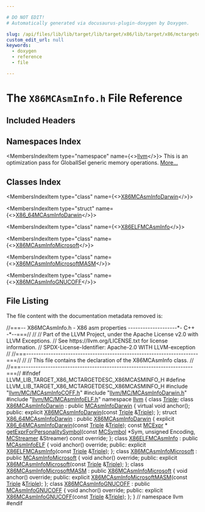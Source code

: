 ```yaml
---

# DO NOT EDIT!
# Automatically generated via docusaurus-plugin-doxygen by Doxygen.

slug: /api/files/lib/lib/target/lib/target/x86/lib/target/x86/mctargetdesc/x86mcasminfo-h
custom_edit_url: null
keywords:
  - doxygen
  - reference
  - file

---
```





# The `X86MCAsmInfo.h` File Reference

<DoxygenPage pluginConfig={pluginConfig}>



## Included Headers

<IncludesList>
<IncludesListItem
  filePath="llvm/MC/MCAsmInfoCOFF.h"
  permalink="/docs/api/files/include/include/llvm/include/llvm/mc/mcasminfocoff-h"
  isLocal="true" />
<IncludesListItem
  filePath="llvm/MC/MCAsmInfoDarwin.h"
  permalink="/docs/api/files/include/include/llvm/include/llvm/mc/mcasminfodarwin-h"
  isLocal="true" />
<IncludesListItem
  filePath="llvm/MC/MCAsmInfoELF.h"
  permalink="/docs/api/files/include/include/llvm/include/llvm/mc/mcasminfoelf-h"
  isLocal="true" />
</IncludesList>

## Namespaces Index

<MembersIndex>

<MembersIndexItem
  type="namespace"
  name={<><a href="/docs/api/namespaces/llvm">llvm</a></>}>
This is an optimization pass for GlobalISel generic memory operations. <a href="/docs/api/namespaces/llvm/#details">More...</a>
</MembersIndexItem>

</MembersIndex>

## Classes Index

<MembersIndex>

<MembersIndexItem
  type="class"
  name={<><a href="/docs/api/classes/llvm/x86mcasminfodarwin">X86MCAsmInfoDarwin</a></>}>
</MembersIndexItem>

<MembersIndexItem
  type="struct"
  name={<><a href="/docs/api/structs/llvm/x86-64mcasminfodarwin">X86_64MCAsmInfoDarwin</a></>}>
</MembersIndexItem>

<MembersIndexItem
  type="class"
  name={<><a href="/docs/api/classes/llvm/x86elfmcasminfo">X86ELFMCAsmInfo</a></>}>
</MembersIndexItem>

<MembersIndexItem
  type="class"
  name={<><a href="/docs/api/classes/llvm/x86mcasminfomicrosoft">X86MCAsmInfoMicrosoft</a></>}>
</MembersIndexItem>

<MembersIndexItem
  type="class"
  name={<><a href="/docs/api/classes/llvm/x86mcasminfomicrosoftmasm">X86MCAsmInfoMicrosoftMASM</a></>}>
</MembersIndexItem>

<MembersIndexItem
  type="class"
  name={<><a href="/docs/api/classes/llvm/x86mcasminfognucoff">X86MCAsmInfoGNUCOFF</a></>}>
</MembersIndexItem>

</MembersIndex>


## File Listing

The file content with the documentation metadata removed is:

<ProgramListing>

<Link id="l00001" /><CodeLine lineNumber="1"><span class="doxyHighlightComment">//===-- X86MCAsmInfo.h - X86 asm properties --------------------&#42;- C++ -&#42;--===//</span></CodeLine>
<Link id="l00002" /><CodeLine lineNumber="2"><span class="doxyHighlightComment">//</span></CodeLine>
<Link id="l00003" /><CodeLine lineNumber="3"><span class="doxyHighlightComment">// Part of the LLVM Project, under the Apache License v2.0 with LLVM Exceptions.</span></CodeLine>
<Link id="l00004" /><CodeLine lineNumber="4"><span class="doxyHighlightComment">// See https://llvm.org/LICENSE.txt for license information.</span></CodeLine>
<Link id="l00005" /><CodeLine lineNumber="5"><span class="doxyHighlightComment">// SPDX-License-Identifier: Apache-2.0 WITH LLVM-exception</span></CodeLine>
<Link id="l00006" /><CodeLine lineNumber="6"><span class="doxyHighlightComment">//</span></CodeLine>
<Link id="l00007" /><CodeLine lineNumber="7"><span class="doxyHighlightComment">//===----------------------------------------------------------------------===//</span></CodeLine>
<Link id="l00008" /><CodeLine lineNumber="8"><span class="doxyHighlightComment">//</span></CodeLine>
<Link id="l00009" /><CodeLine lineNumber="9"><span class="doxyHighlightComment">// This file contains the declaration of the X86MCAsmInfo class.</span></CodeLine>
<Link id="l00010" /><CodeLine lineNumber="10"><span class="doxyHighlightComment">//</span></CodeLine>
<Link id="l00011" /><CodeLine lineNumber="11"><span class="doxyHighlightComment">//===----------------------------------------------------------------------===//</span></CodeLine>
<Link id="l00012" /><CodeLine lineNumber="12"></CodeLine>
<Link id="l00013" /><CodeLine lineNumber="13"><span class="doxyHighlightPreprocessor">#ifndef LLVM&#95;LIB&#95;TARGET&#95;X86&#95;MCTARGETDESC&#95;X86MCASMINFO&#95;H</span></CodeLine>
<Link id="l00014" /><CodeLine lineNumber="14"><span class="doxyHighlightPreprocessor">#define LLVM&#95;LIB&#95;TARGET&#95;X86&#95;MCTARGETDESC&#95;X86MCASMINFO&#95;H</span></CodeLine>
<Link id="l00015" /><CodeLine lineNumber="15"></CodeLine>
<Link id="l00016" /><CodeLine lineNumber="16"><span class="doxyHighlightPreprocessor">#include &quot;<a href="/docs/api/files/include/include/llvm/include/llvm/mc/mcasminfocoff-h">llvm/MC/MCAsmInfoCOFF.h</a>&quot;</span></CodeLine>
<Link id="l00017" /><CodeLine lineNumber="17"><span class="doxyHighlightPreprocessor">#include &quot;<a href="/docs/api/files/include/include/llvm/include/llvm/mc/mcasminfodarwin-h">llvm/MC/MCAsmInfoDarwin.h</a>&quot;</span></CodeLine>
<Link id="l00018" /><CodeLine lineNumber="18"><span class="doxyHighlightPreprocessor">#include &quot;<a href="/docs/api/files/include/include/llvm/include/llvm/mc/mcasminfoelf-h">llvm/MC/MCAsmInfoELF.h</a>&quot;</span></CodeLine>
<Link id="l00019" /><CodeLine lineNumber="19"></CodeLine>
<Link id="l00020" /><CodeLine lineNumber="20"><span class="doxyHighlightKeyword">namespace </span><span class="doxyHighlight"><a href="/docs/api/namespaces/llvm">llvm</a> &#123;</span></CodeLine>
<Link id="l00021" /><CodeLine lineNumber="21"><span class="doxyHighlightKeyword">class </span><span class="doxyHighlight"><a href="/docs/api/classes/llvm/triple">Triple</a>;</span></CodeLine>
<Link id="l00022" /><CodeLine lineNumber="22"></CodeLine>
<Link id="l00023" /><CodeLine lineNumber="23" lineLink="/docs/api/classes/llvm/x86mcasminfodarwin"><span class="doxyHighlightKeyword">class </span><span class="doxyHighlight"><a href="/docs/api/classes/llvm/x86mcasminfodarwin/#a663f0b08ec61baaf51e6d1eec2b203f3">X86MCAsmInfoDarwin</a> : </span><span class="doxyHighlightKeyword">public</span><span class="doxyHighlight"> <a href="/docs/api/classes/llvm/mcasminfodarwin/#ababa8db9a500a01d8969d2bdc55ec981">MCAsmInfoDarwin</a> &#123;</span></CodeLine>
<Link id="l00024" /><CodeLine lineNumber="24"><span class="doxyHighlight">  </span><span class="doxyHighlightKeyword">virtual</span><span class="doxyHighlight"> </span><span class="doxyHighlightKeywordType">void</span><span class="doxyHighlight"> anchor();</span></CodeLine>
<Link id="l00025" /><CodeLine lineNumber="25"></CodeLine>
<Link id="l00026" /><CodeLine lineNumber="26"><span class="doxyHighlightKeyword">public</span><span class="doxyHighlight">:</span></CodeLine>
<Link id="l00027" /><CodeLine lineNumber="27"><span class="doxyHighlight">  </span><span class="doxyHighlightKeyword">explicit</span><span class="doxyHighlight"> <a href="/docs/api/classes/llvm/x86mcasminfodarwin/#a663f0b08ec61baaf51e6d1eec2b203f3">X86MCAsmInfoDarwin</a>(</span><span class="doxyHighlightKeyword">const</span><span class="doxyHighlight"> <a href="/docs/api/classes/llvm/triple">Triple</a> &amp;<a href="/docs/api/classes/llvm/triple">Triple</a>);</span></CodeLine>
<Link id="l00028" /><CodeLine lineNumber="28"><span class="doxyHighlight">&#125;;</span></CodeLine>
<Link id="l00029" /><CodeLine lineNumber="29"></CodeLine>
<Link id="l00030" /><CodeLine lineNumber="30" lineLink="/docs/api/structs/llvm/x86-64mcasminfodarwin"><span class="doxyHighlightKeyword">struct </span><span class="doxyHighlight"><a href="/docs/api/structs/llvm/x86-64mcasminfodarwin/#a5c8b8b9f4177a95db78d3ec55838f4df">X86&#95;64MCAsmInfoDarwin</a> : </span><span class="doxyHighlightKeyword">public</span><span class="doxyHighlight"> <a href="/docs/api/classes/llvm/x86mcasminfodarwin/#a663f0b08ec61baaf51e6d1eec2b203f3">X86MCAsmInfoDarwin</a> &#123;</span></CodeLine>
<Link id="l00031" /><CodeLine lineNumber="31"><span class="doxyHighlight">  </span><span class="doxyHighlightKeyword">explicit</span><span class="doxyHighlight"> <a href="/docs/api/structs/llvm/x86-64mcasminfodarwin/#a5c8b8b9f4177a95db78d3ec55838f4df">X86&#95;64MCAsmInfoDarwin</a>(</span><span class="doxyHighlightKeyword">const</span><span class="doxyHighlight"> <a href="/docs/api/classes/llvm/triple">Triple</a> &amp;<a href="/docs/api/classes/llvm/triple">Triple</a>);</span></CodeLine>
<Link id="l00032" /><CodeLine lineNumber="32"><span class="doxyHighlight">  </span><span class="doxyHighlightKeyword">const</span><span class="doxyHighlight"> <a href="/docs/api/classes/llvm/mcexpr">MCExpr</a> &#42;</span></CodeLine>
<Link id="l00033" /><CodeLine lineNumber="33"><span class="doxyHighlight">  <a href="/docs/api/structs/llvm/x86-64mcasminfodarwin/#a2718196f3a76adab2b39bcdff3f3cb44">getExprForPersonalitySymbol</a>(</span><span class="doxyHighlightKeyword">const</span><span class="doxyHighlight"> <a href="/docs/api/classes/llvm/mcsymbol">MCSymbol</a> &#42;Sym, </span><span class="doxyHighlightKeywordType">unsigned</span><span class="doxyHighlight"> Encoding,</span></CodeLine>
<Link id="l00034" /><CodeLine lineNumber="34"><span class="doxyHighlight">                              <a href="/docs/api/classes/llvm/mcstreamer">MCStreamer</a> &amp;Streamer) </span><span class="doxyHighlightKeyword">const override</span><span class="doxyHighlight">;</span></CodeLine>
<Link id="l00035" /><CodeLine lineNumber="35"><span class="doxyHighlight">&#125;;</span></CodeLine>
<Link id="l00036" /><CodeLine lineNumber="36"></CodeLine>
<Link id="l00037" /><CodeLine lineNumber="37" lineLink="/docs/api/classes/llvm/x86elfmcasminfo"><span class="doxyHighlightKeyword">class </span><span class="doxyHighlight"><a href="/docs/api/classes/llvm/x86elfmcasminfo/#a5f6bae7216b6b398d914b41530622c01">X86ELFMCAsmInfo</a> : </span><span class="doxyHighlightKeyword">public</span><span class="doxyHighlight"> <a href="/docs/api/classes/llvm/mcasminfoelf/#a8cb5134ba4262c27d620f645ffa1fc0f">MCAsmInfoELF</a> &#123;</span></CodeLine>
<Link id="l00038" /><CodeLine lineNumber="38"><span class="doxyHighlight">  </span><span class="doxyHighlightKeywordType">void</span><span class="doxyHighlight"> anchor() </span><span class="doxyHighlightKeyword">override</span><span class="doxyHighlight">;</span></CodeLine>
<Link id="l00039" /><CodeLine lineNumber="39"></CodeLine>
<Link id="l00040" /><CodeLine lineNumber="40"><span class="doxyHighlightKeyword">public</span><span class="doxyHighlight">:</span></CodeLine>
<Link id="l00041" /><CodeLine lineNumber="41"><span class="doxyHighlight">  </span><span class="doxyHighlightKeyword">explicit</span><span class="doxyHighlight"> <a href="/docs/api/classes/llvm/x86elfmcasminfo/#a5f6bae7216b6b398d914b41530622c01">X86ELFMCAsmInfo</a>(</span><span class="doxyHighlightKeyword">const</span><span class="doxyHighlight"> <a href="/docs/api/classes/llvm/triple">Triple</a> &amp;<a href="/docs/api/classes/llvm/triple">Triple</a>);</span></CodeLine>
<Link id="l00042" /><CodeLine lineNumber="42"><span class="doxyHighlight">&#125;;</span></CodeLine>
<Link id="l00043" /><CodeLine lineNumber="43"></CodeLine>
<Link id="l00044" /><CodeLine lineNumber="44" lineLink="/docs/api/classes/llvm/x86mcasminfomicrosoft"><span class="doxyHighlightKeyword">class </span><span class="doxyHighlight"><a href="/docs/api/classes/llvm/x86mcasminfomicrosoft/#ac3d14e522888ac8ead6f614968a86899">X86MCAsmInfoMicrosoft</a> : </span><span class="doxyHighlightKeyword">public</span><span class="doxyHighlight"> <a href="/docs/api/classes/llvm/mcasminfomicrosoft/#a5fbc041a96e63a02eb2a7ac69550f3af">MCAsmInfoMicrosoft</a> &#123;</span></CodeLine>
<Link id="l00045" /><CodeLine lineNumber="45"><span class="doxyHighlight">  </span><span class="doxyHighlightKeywordType">void</span><span class="doxyHighlight"> anchor() </span><span class="doxyHighlightKeyword">override</span><span class="doxyHighlight">;</span></CodeLine>
<Link id="l00046" /><CodeLine lineNumber="46"></CodeLine>
<Link id="l00047" /><CodeLine lineNumber="47"><span class="doxyHighlightKeyword">public</span><span class="doxyHighlight">:</span></CodeLine>
<Link id="l00048" /><CodeLine lineNumber="48"><span class="doxyHighlight">  </span><span class="doxyHighlightKeyword">explicit</span><span class="doxyHighlight"> <a href="/docs/api/classes/llvm/x86mcasminfomicrosoft/#ac3d14e522888ac8ead6f614968a86899">X86MCAsmInfoMicrosoft</a>(</span><span class="doxyHighlightKeyword">const</span><span class="doxyHighlight"> <a href="/docs/api/classes/llvm/triple">Triple</a> &amp;<a href="/docs/api/classes/llvm/triple">Triple</a>);</span></CodeLine>
<Link id="l00049" /><CodeLine lineNumber="49"><span class="doxyHighlight">&#125;;</span></CodeLine>
<Link id="l00050" /><CodeLine lineNumber="50"></CodeLine>
<Link id="l00051" /><CodeLine lineNumber="51" lineLink="/docs/api/classes/llvm/x86mcasminfomicrosoftmasm"><span class="doxyHighlightKeyword">class </span><span class="doxyHighlight"><a href="/docs/api/classes/llvm/x86mcasminfomicrosoftmasm/#aa7ea9c04e5249bae81e2a353dedda650">X86MCAsmInfoMicrosoftMASM</a> : </span><span class="doxyHighlightKeyword">public</span><span class="doxyHighlight"> <a href="/docs/api/classes/llvm/x86mcasminfomicrosoft/#ac3d14e522888ac8ead6f614968a86899">X86MCAsmInfoMicrosoft</a> &#123;</span></CodeLine>
<Link id="l00052" /><CodeLine lineNumber="52"><span class="doxyHighlight">  </span><span class="doxyHighlightKeywordType">void</span><span class="doxyHighlight"> anchor() </span><span class="doxyHighlightKeyword">override</span><span class="doxyHighlight">;</span></CodeLine>
<Link id="l00053" /><CodeLine lineNumber="53"></CodeLine>
<Link id="l00054" /><CodeLine lineNumber="54"><span class="doxyHighlightKeyword">public</span><span class="doxyHighlight">:</span></CodeLine>
<Link id="l00055" /><CodeLine lineNumber="55"><span class="doxyHighlight">  </span><span class="doxyHighlightKeyword">explicit</span><span class="doxyHighlight"> <a href="/docs/api/classes/llvm/x86mcasminfomicrosoftmasm/#aa7ea9c04e5249bae81e2a353dedda650">X86MCAsmInfoMicrosoftMASM</a>(</span><span class="doxyHighlightKeyword">const</span><span class="doxyHighlight"> <a href="/docs/api/classes/llvm/triple">Triple</a> &amp;<a href="/docs/api/classes/llvm/triple">Triple</a>);</span></CodeLine>
<Link id="l00056" /><CodeLine lineNumber="56"><span class="doxyHighlight">&#125;;</span></CodeLine>
<Link id="l00057" /><CodeLine lineNumber="57"></CodeLine>
<Link id="l00058" /><CodeLine lineNumber="58" lineLink="/docs/api/classes/llvm/x86mcasminfognucoff"><span class="doxyHighlightKeyword">class </span><span class="doxyHighlight"><a href="/docs/api/classes/llvm/x86mcasminfognucoff/#a962aeeaf657c538ec248271056d017ec">X86MCAsmInfoGNUCOFF</a> : </span><span class="doxyHighlightKeyword">public</span><span class="doxyHighlight"> <a href="/docs/api/classes/llvm/mcasminfognucoff/#ae3d86098edd240bf8939395219c8075e">MCAsmInfoGNUCOFF</a> &#123;</span></CodeLine>
<Link id="l00059" /><CodeLine lineNumber="59"><span class="doxyHighlight">  </span><span class="doxyHighlightKeywordType">void</span><span class="doxyHighlight"> anchor() </span><span class="doxyHighlightKeyword">override</span><span class="doxyHighlight">;</span></CodeLine>
<Link id="l00060" /><CodeLine lineNumber="60"></CodeLine>
<Link id="l00061" /><CodeLine lineNumber="61"><span class="doxyHighlightKeyword">public</span><span class="doxyHighlight">:</span></CodeLine>
<Link id="l00062" /><CodeLine lineNumber="62"><span class="doxyHighlight">  </span><span class="doxyHighlightKeyword">explicit</span><span class="doxyHighlight"> <a href="/docs/api/classes/llvm/x86mcasminfognucoff/#a962aeeaf657c538ec248271056d017ec">X86MCAsmInfoGNUCOFF</a>(</span><span class="doxyHighlightKeyword">const</span><span class="doxyHighlight"> <a href="/docs/api/classes/llvm/triple">Triple</a> &amp;<a href="/docs/api/classes/llvm/triple">Triple</a>);</span></CodeLine>
<Link id="l00063" /><CodeLine lineNumber="63"><span class="doxyHighlight">&#125;;</span></CodeLine>
<Link id="l00064" /><CodeLine lineNumber="64"><span class="doxyHighlight">&#125; </span><span class="doxyHighlightComment">// namespace llvm</span></CodeLine>
<Link id="l00065" /><CodeLine lineNumber="65"></CodeLine>
<Link id="l00066" /><CodeLine lineNumber="66"><span class="doxyHighlightPreprocessor">#endif</span></CodeLine>

</ProgramListing>


</DoxygenPage>
